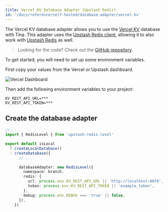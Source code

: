```yaml
---
title: Vercel KV Database Adapter (Upstash Redis)
id: '/docs/reference/self-hosted/database-adapter/vercel-kv'
---
```


The Vercel KV database adapter allows you to use the [Vercel KV](https://vercel.com/docs/storage/vercel-kv) database with Tina. This adapter uses the [Upstash Redis client](https://www.npmjs.com/package/@upstash/redis), allowing it to also work with [Upstash Redis](https://docs.upstash.com/redis) as well.

> Looking for the code? Check out the [GitHub repository](https://github.com/tinacms/upstash-redis-level).

To get started, you will need to set up some environment variables.

First copy your values from the Vercel or Upstash dashboard.

![Vercel Dashboard](/img/docs/self-hosted/Screenshot_2023-08-02_at_1.29.58_PM.png)

Then add the following environment variables to your project:

```env
KV_REST_API_URL=***
KV_REST_API_TOKEN=***
```

## Create the database adapter

```ts
//...
import { RedisLevel } from 'upstash-redis-level'

export default isLocal
  ? createLocalDatabase()
  : createDatabase({
      // ...

      databaseAdapter: new RedisLevel({
        namespace: branch,
        redis: {
          url: process.env.KV_REST_API_URL || 'http://localhost:8079',
          token: process.env.KV_REST_API_TOKEN || 'example_token',
        },
        debug: process.env.DEBUG === 'true' || false,
      }),
    })
```

